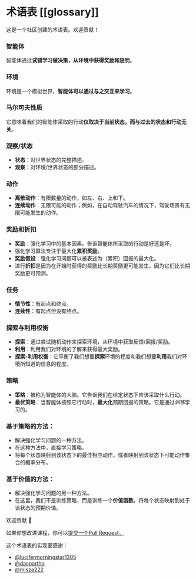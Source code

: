 # 术语表 [[glossary]]

这是一个社区创建的术语表。欢迎贡献！

### 智能体

智能体通过**试错学习做决策，从环境中获得奖励和惩罚**。

### 环境

环境是一个模拟世界，**智能体可以通过与之交互来学习**。

### 马尔可夫性质

它意味着我们的智能体采取的行动**仅取决于当前状态，而与过去的状态和行动无关**。

### 观察/状态

- **状态**：对世界状态的完整描述。
- **观察**：对环境/世界状态的部分描述。

### 动作

- **离散动作**：有限数量的动作，如左、右、上和下。
- **连续动作**：无限可能的动作；例如，在自动驾驶汽车的情况下，驾驶场景有无限可能发生的动作。

### 奖励和折扣

- **奖励**：强化学习中的基本因素。告诉智能体所采取的行动是好还是坏。
- 强化学习算法专注于最大化**累积奖励**。
- **奖励假设**：强化学习问题可以被表述为（累积）回报的最大化。
- 进行**折扣**是因为在开始时获得的奖励比长期奖励更可能发生，因为它们比长期奖励更可预测。

### 任务

- **情节性**：有起点和终点。
- **连续性**：有起点但没有终点。

### 探索与利用权衡

- **探索**：通过尝试随机动作来探索环境，从环境中获取反馈/回报/奖励。
- **利用**：利用我们对环境的了解来获得最大奖励。
- **探索-利用权衡**：它平衡了我们想要**探索**环境的程度和我们想要**利用**我们对环境所知道的信息的程度。

### 策略

- **策略**：被称为智能体的大脑。它告诉我们在给定状态下应该采取什么行动。
- **最优策略**：当智能体按照它行动时，**最大化**预期回报的策略。它是通过*训练*学习的。

### 基于策略的方法：

- 解决强化学习问题的一种方法。
- 在这种方法中，直接学习策略。
- 将每个状态映射到该状态下的最佳相应动作。或者映射到该状态下可能动作集合的概率分布。

### 基于价值的方法：

- 解决强化学习问题的另一种方法。
- 在这里，我们不是训练策略，而是训练一个**价值函数**，将每个状态映射到处于该状态的预期价值。

欢迎贡献 🤗

如果你想改进课程，你可以[提交一个Pull Request。](https://github.com/huggingface/deep-rl-class/pulls)

这个术语表的实现要感谢：

- [@lucifermorningstar1305](https://github.com/lucifermorningstar1305)
- [@daspartho](https://github.com/daspartho)
- [@misza222](https://github.com/misza222)

